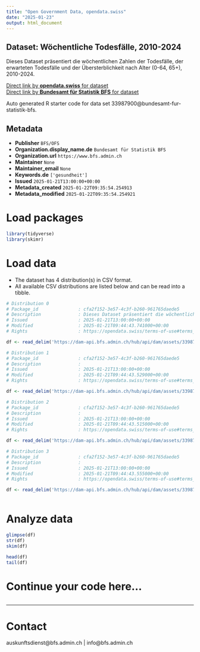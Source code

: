 ```yaml
---
title: "Open Government Data, opendata.swiss"
date: "2025-01-23"
output: html_document
---
```


## Dataset: Wöchentliche Todesfälle, 2010-2024

Dieses Dataset präsentiert die wöchentlichen Zahlen der Todesfälle, der erwarteten Todesfälle und der Übersterblichkeit nach Alter (0-64, 65+), 2010-2024.

[Direct link by **opendata.swiss** for dataset](https://opendata.swiss/de/dataset/wochentliche-todesfalle-2010-20241)<br>
[Direct link by **Bundesamt für Statistik BFS** for dataset](https://www.bfs.admin.ch/asset/de/ts-d-14.03.04.03-wr)

Auto generated R starter code for data set 33987900@bundesamt-fur-statistik-bfs.

## Metadata

- **Publisher** `BFS/OFS`
- **Organization.display_name.de** `Bundesamt für Statistik BFS`
- **Organization.url** `https://www.bfs.admin.ch`
- **Maintainer** `None`
- **Maintainer_email** `None`
- **Keywords.de** `['gesundheit']`
- **Issued** `2025-01-21T13:00:00+00:00`
- **Metadata_created** `2025-01-22T09:35:54.254913`
- **Metadata_modified** `2025-01-22T09:35:54.254921`


# Load packages

```r

library(tidyverse)
library(skimr)

```

# Load data

-   The dataset has 4 distribution(s) in CSV format.
-   All available CSV distributions are listed below and can be read into a tibble.

```r

# Distribution 0
# Package_id               : cfa2f152-3e57-4c3f-b260-961765daede5
# Description              : Dieses Dataset präsentiert die wöchentlichen Zahlen der Todesfälle, der erwarteten Todesfälle und der Übersterblichkeit nach Alter (0-64, 65+), 2010-2024.
# Issued                   : 2025-01-21T13:00:00+00:00
# Modified                 : 2025-01-21T09:44:43.741000+00:00
# Rights                   : https://opendata.swiss/terms-of-use#terms_by_ask

df <- read_delim('https://dam-api.bfs.admin.ch/hub/api/dam/assets/33987926/master')

# Distribution 1
# Package_id               : cfa2f152-3e57-4c3f-b260-961765daede5
# Description              : 
# Issued                   : 2025-01-21T13:00:00+00:00
# Modified                 : 2025-01-21T09:44:43.529000+00:00
# Rights                   : https://opendata.swiss/terms-of-use#terms_by_ask

df <- read_delim('https://dam-api.bfs.admin.ch/hub/api/dam/assets/33987917/master')

# Distribution 2
# Package_id               : cfa2f152-3e57-4c3f-b260-961765daede5
# Description              : 
# Issued                   : 2025-01-21T13:00:00+00:00
# Modified                 : 2025-01-21T09:44:43.515000+00:00
# Rights                   : https://opendata.swiss/terms-of-use#terms_by_ask

df <- read_delim('https://dam-api.bfs.admin.ch/hub/api/dam/assets/33987922/master')

# Distribution 3
# Package_id               : cfa2f152-3e57-4c3f-b260-961765daede5
# Description              : 
# Issued                   : 2025-01-21T13:00:00+00:00
# Modified                 : 2025-01-21T09:44:43.555000+00:00
# Rights                   : https://opendata.swiss/terms-of-use#terms_by_ask

df <- read_delim('https://dam-api.bfs.admin.ch/hub/api/dam/assets/33987912/master')



```

# Analyze data

```r

glimpse(df)
str(df)
skim(df)

head(df)
tail(df)

```

# Continue your code here...

```r

```

------------------------------------------------------------------------

# Contact

auskunftsdienst@bfs.admin.ch | info@bfs.admin.ch

